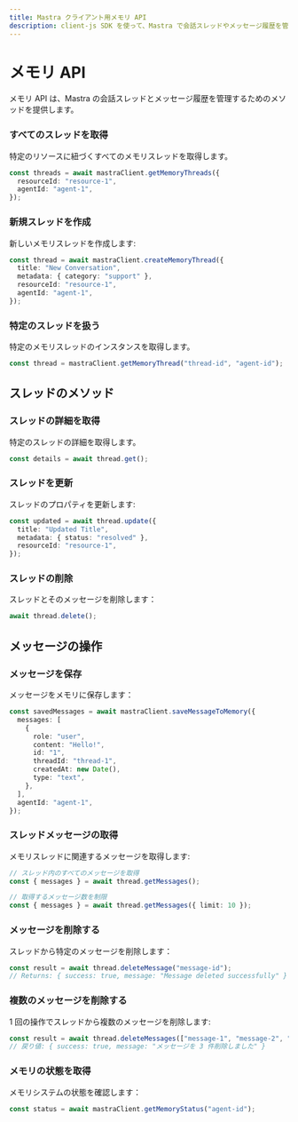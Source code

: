 ```yaml
---
title: Mastra クライアント用メモリ API
description: client-js SDK を使って、Mastra で会話スレッドやメッセージ履歴を管理する方法を学びましょう。
---
```


# メモリ API

メモリ API は、Mastra の会話スレッドとメッセージ履歴を管理するためのメソッドを提供します。

### すべてのスレッドを取得

特定のリソースに紐づくすべてのメモリスレッドを取得します。

```typescript
const threads = await mastraClient.getMemoryThreads({
  resourceId: "resource-1",
  agentId: "agent-1",
});
```

### 新規スレッドを作成

新しいメモリスレッドを作成します:

```typescript
const thread = await mastraClient.createMemoryThread({
  title: "New Conversation",
  metadata: { category: "support" },
  resourceId: "resource-1",
  agentId: "agent-1",
});
```

### 特定のスレッドを扱う

特定のメモリスレッドのインスタンスを取得します。

```typescript
const thread = mastraClient.getMemoryThread("thread-id", "agent-id");
```

## スレッドのメソッド

### スレッドの詳細を取得

特定のスレッドの詳細を取得します。

```typescript
const details = await thread.get();
```

### スレッドを更新

スレッドのプロパティを更新します:

```typescript
const updated = await thread.update({
  title: "Updated Title",
  metadata: { status: "resolved" },
  resourceId: "resource-1",
});
```

### スレッドの削除

スレッドとそのメッセージを削除します：

```typescript
await thread.delete();
```

## メッセージの操作

### メッセージを保存

メッセージをメモリに保存します：

```typescript
const savedMessages = await mastraClient.saveMessageToMemory({
  messages: [
    {
      role: "user",
      content: "Hello!",
      id: "1",
      threadId: "thread-1",
      createdAt: new Date(),
      type: "text",
    },
  ],
  agentId: "agent-1",
});
```

### スレッドメッセージの取得

メモリスレッドに関連するメッセージを取得します:

```typescript
// スレッド内のすべてのメッセージを取得
const { messages } = await thread.getMessages();

// 取得するメッセージ数を制限
const { messages } = await thread.getMessages({ limit: 10 });
```

### メッセージを削除する

スレッドから特定のメッセージを削除します：

```typescript
const result = await thread.deleteMessage("message-id");
// Returns: { success: true, message: "Message deleted successfully" }
```

### 複数のメッセージを削除する

1 回の操作でスレッドから複数のメッセージを削除します:

```typescript
const result = await thread.deleteMessages(["message-1", "message-2", "message-3"]);
// 戻り値: { success: true, message: "メッセージを 3 件削除しました" }
```

### メモリの状態を取得

メモリシステムの状態を確認します：

```typescript
const status = await mastraClient.getMemoryStatus("agent-id");
```